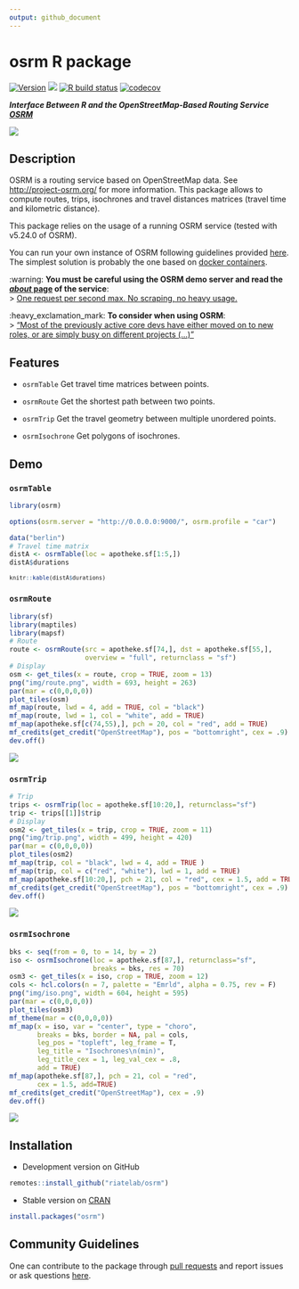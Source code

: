 ```yaml
---
output: github_document
---
```

# osrm R package

[![Version](http://www.r-pkg.org/badges/version/osrm)](https://CRAN.R-project.org/package=osrm/)
![](http://cranlogs.r-pkg.org/badges/osrm?color=brightgreen)
[![R build status](https://github.com/riatelab/osrm/workflows/R-CMD-check/badge.svg)](https://github.com/riatelab/osrm/actions)
[![codecov](https://codecov.io/gh/riatelab/osrm/branch/master/graph/badge.svg?token=JOJNuBCH9M)](https://codecov.io/gh/riatelab/osrm)




***Interface Between R and the OpenStreetMap-Based Routing Service [OSRM](http://project-osrm.org/)***

![](https://raw.githubusercontent.com/riatelab/osrm/master/img/cover.png)

## Description
OSRM is a routing service based on OpenStreetMap data. See <http://project-osrm.org/> for more information. This package allows to compute routes, trips, isochrones and travel distances matrices (travel time and kilometric distance).

This package relies on the usage of a running OSRM service (tested with v5.24.0 of OSRM).    

You can run your own instance of OSRM following guidelines provided [here](https://github.com/Project-OSRM/osrm-backend). The simplest solution is probably the one based on [docker containers](https://github.com/Project-OSRM/osrm-backend#using-docker).    



:warning: **You must be careful using the OSRM demo server and read the [*about* page](https://routing.openstreetmap.de/about.html) of the service**:    
> [One request per second max. No scraping, no heavy usage.](https://routing.openstreetmap.de/about.html)


:heavy_exclamation_mark: **To consider when using OSRM**:    
> ["Most of the previously active core devs have either moved on to new roles, or are simply busy on different projects (...)"](https://github.com/Project-OSRM/osrm-backend/issues/5463)




## Features

* `osrmTable` Get travel time matrices between points.

* `osrmRoute` Get the shortest path between two points.

* `osrmTrip` Get the travel geometry between multiple unordered points.

* `osrmIsochrone` Get polygons of isochrones.


## Demo

### `osrmTable`


```r
library(osrm)
```

```r
options(osrm.server = "http://0.0.0.0:9000/", osrm.profile = "car")
```


```r
data("berlin")
# Travel time matrix
distA <- osrmTable(loc = apotheke.sf[1:5,])
distA$durations

```

<small>
```r
knitr::kable(distA$durations)
```
</small>

### `osrmRoute`

```r
library(sf)
library(maptiles)
library(mapsf)
# Route
route <- osrmRoute(src = apotheke.sf[74,], dst = apotheke.sf[55,],
                   overview = "full", returnclass = "sf")
# Display
osm <- get_tiles(x = route, crop = TRUE, zoom = 13)
png("img/route.png", width = 693, height = 263)
par(mar = c(0,0,0,0))
plot_tiles(osm)
mf_map(route, lwd = 4, add = TRUE, col = "black")
mf_map(route, lwd = 1, col = "white", add = TRUE)
mf_map(apotheke.sf[c(74,55),], pch = 20, col = "red", add = TRUE)
mf_credits(get_credit("OpenStreetMap"), pos = "bottomright", cex = .9)
dev.off()
```

![](https://raw.githubusercontent.com/riatelab/osrm/master/img/route.png)


### `osrmTrip`

```r
# Trip 
trips <- osrmTrip(loc = apotheke.sf[10:20,], returnclass="sf")
trip <- trips[[1]]$trip
# Display
osm2 <- get_tiles(x = trip, crop = TRUE, zoom = 11)
png("img/trip.png", width = 499, height = 420)
par(mar = c(0,0,0,0))
plot_tiles(osm2)
mf_map(trip, col = "black", lwd = 4, add = TRUE )
mf_map(trip, col = c("red", "white"), lwd = 1, add = TRUE)
mf_map(apotheke.sf[10:20,], pch = 21, col = "red", cex = 1.5, add = TRUE)
mf_credits(get_credit("OpenStreetMap"), pos = "bottomright", cex = .9)
dev.off()
```

![](https://raw.githubusercontent.com/riatelab/osrm/master/img/trip.png)

### `osrmIsochrone`

```r
bks <- seq(from = 0, to = 14, by = 2)
iso <- osrmIsochrone(loc = apotheke.sf[87,], returnclass="sf",
                     breaks = bks, res = 70)
osm3 <- get_tiles(x = iso, crop = TRUE, zoom = 12)
cols <- hcl.colors(n = 7, palette = "Emrld", alpha = 0.75, rev = F)
png("img/iso.png", width = 604, height = 595)
par(mar = c(0,0,0,0))
plot_tiles(osm3)
mf_theme(mar = c(0,0,0,0))
mf_map(x = iso, var = "center", type = "choro", 
       breaks = bks, border = NA, pal = cols,
       leg_pos = "topleft", leg_frame = T,
       leg_title = "Isochrones\n(min)",
       leg_title_cex = 1, leg_val_cex = .8,
       add = TRUE)
mf_map(apotheke.sf[87,], pch = 21, col = "red", 
       cex = 1.5, add=TRUE)
mf_credits(get_credit("OpenStreetMap"), cex = .9)
dev.off()
```
![](https://raw.githubusercontent.com/riatelab/osrm/master/img/iso.png)


## Installation

* Development version on GitHub
```r
remotes::install_github("riatelab/osrm")
```

* Stable version on [CRAN](https://CRAN.R-project.org/package=osrm/)
```r
install.packages("osrm")
```

## Community Guidelines

One can contribute to the package through [pull requests](https://github.com/riatelab/osrm/pulls) and report issues or ask questions [here](https://github.com/riatelab/osrm/issues).
